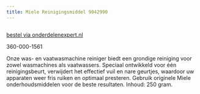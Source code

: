 ```yaml
---
title: Miele Reinigingsmiddel 9042990
---
```



<Image src={imageProduct} width={imageProduct.width} alt="" />

[bestel via onderdelenexpert.nl](https://www.onderdelenexpert.nl/miele-reinigingsmiddel-200gr-wasmachine-en-vaatwasser-10133960)

360-000-1561

Onze was- en vaatwasmachine reiniger biedt een grondige reiniging voor zowel wasmachines als vaatwassers. Speciaal ontwikkeld voor één reinigingsbeurt, verwijdert het effectief vuil en nare geurtjes, waardoor uw apparaten weer fris ruiken en optimaal presteren. Gebruik originele Miele onderhoudsmiddelen voor de beste resultaten. Inhoud: 250 gram.
